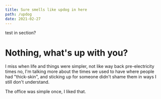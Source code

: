 ```yaml
---
title: Sure smells like updog in here
path: /updog
date: 2021-02-27
---
```



<section class="mb-8">test in section?</section>

# Nothing, what's up with you?

I miss when life and things were simpler, not like way back pre-electricity times
no, I'm talking more about the times we used to have where people had "thick-skin",
and sticking up for someone didn't shame them in ways I still don't understand.

The office was simple once, I liked that.
